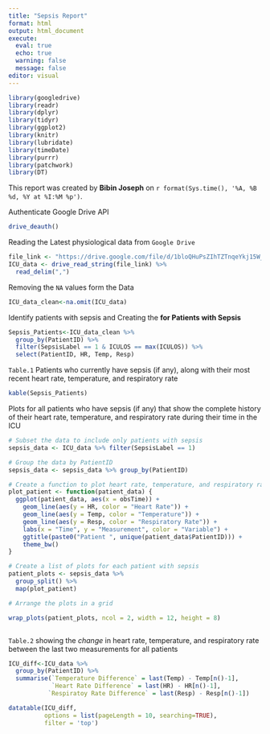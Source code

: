 ```yaml
---
title: "Sepsis Report"
format: html
output: html_document
execute: 
  eval: true
  echo: true
  warning: false
  message: false
editor: visual
---
```


```r
library(googledrive)
library(readr)
library(dplyr)
library(tidyr)
library(ggplot2)
library(knitr)
library(lubridate)
library(timeDate)
library(purrr)
library(patchwork)
library(DT)
```

This report was created by **Bibin Joseph** on `r format(Sys.time(), '%A, %B %d, %Y at %I:%M %p')`.

Authenticate Google Drive API

```r
drive_deauth()
```

Reading the Latest physiological data from `Google Drive`

```r
file_link <- "https://drive.google.com/file/d/1bloQHuPsZIhTZTnqeYkj15W_gSmKtHOd"
ICU_data <- drive_read_string(file_link) %>% 
  read_delim(",")

```

Removing the `NA` values form the Data

```r

ICU_data_clean<-na.omit(ICU_data)

```

Identify patients with sepsis and Creating the **for Patients with Sepsis**

```r

Sepsis_Patients<-ICU_data_clean %>% 
  group_by(PatientID) %>% 
  filter(SepsisLabel == 1 & ICULOS == max(ICULOS)) %>% 
  select(PatientID, HR, Temp, Resp)

```

`Table.1` Patients who currently have sepsis (if any), along with their most recent heart rate, temperature, and respiratory rate

```r
kable(Sepsis_Patients)
```

Plots for all patients who have sepsis (if any) that show the complete history of their heart rate, temperature, and respiratory rate during their time in the ICU

```r

# Subset the data to include only patients with sepsis
sepsis_data <- ICU_data %>% filter(SepsisLabel == 1)

# Group the data by PatientID
sepsis_data <- sepsis_data %>% group_by(PatientID)

# Create a function to plot heart rate, temperature, and respiratory rate for a single patient
plot_patient <- function(patient_data) {
  ggplot(patient_data, aes(x = obsTime)) +
    geom_line(aes(y = HR, color = "Heart Rate")) +
    geom_line(aes(y = Temp, color = "Temperature")) +
    geom_line(aes(y = Resp, color = "Respiratory Rate")) +
    labs(x = "Time", y = "Measurement", color = "Variable") +
    ggtitle(paste0("Patient ", unique(patient_data$PatientID))) +
    theme_bw()
}

# Create a list of plots for each patient with sepsis
patient_plots <- sepsis_data %>% 
  group_split() %>% 
  map(plot_patient)

# Arrange the plots in a grid

wrap_plots(patient_plots, ncol = 2, width = 12, height = 8) 



```

`Table.2` showing the *change* in heart rate, temperature, and respiratory rate between the last two measurements for all patients

```r

ICU_diff<-ICU_data %>%
  group_by(PatientID) %>%
  summarise(`Temperature Difference` = last(Temp) - Temp[n()-1],
            `Heart Rate Difference` = last(HR) - HR[n()-1],
           `Respiratoy Rate Difference` = last(Resp) - Resp[n()-1])

datatable(ICU_diff, 
          options = list(pageLength = 10, searching=TRUE),
          filter = 'top')

```
